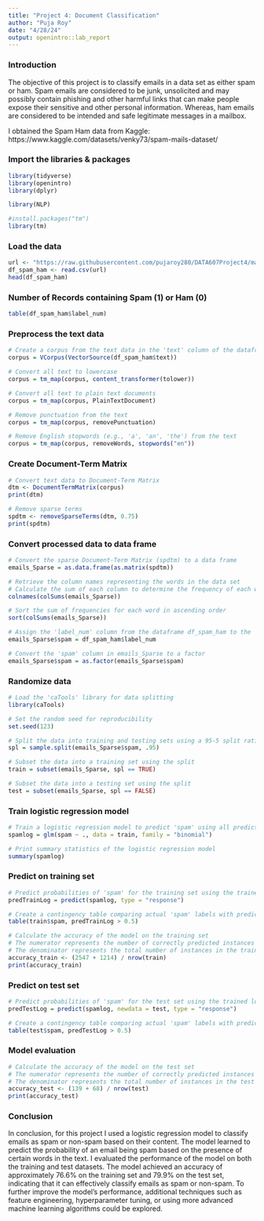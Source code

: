 ---
title: "Project 4: Document Classification"
author: "Puja Roy"
date: "4/28/24"
output: openintro::lab_report
---

### Introduction

The objective of this project is to classify emails in a data set as either spam or ham. Spam emails are considered to be junk, unsolicited and may possibly contain phishing and other harmful links that can make people expose their sensitive and other personal information. Whereas, ham emails are considered to be intended and safe legitimate messages in a mailbox. 

I obtained the Spam Ham data from Kaggle: https://www.kaggle.com/datasets/venky73/spam-mails-dataset/

### Import the libraries & packages

```{r load-packages, message=FALSE}
library(tidyverse)
library(openintro)
library(dplyr)

library(NLP)

#install.packages("tm")
library(tm)
```

### Load the data

```{r}
url <- "https://raw.githubusercontent.com/pujaroy280/DATA607Project4/main/spam_ham_dataset.csv"
df_spam_ham <- read.csv(url) 
head(df_spam_ham)
```

### Number of Records containing Spam (1) or Ham (0)
```{r}
table(df_spam_ham$label_num)
```

### Preprocess the text data
```{r}
# Create a corpus from the text data in the 'text' column of the dataframe df_spam_ham
corpus = VCorpus(VectorSource(df_spam_ham$text))

# Convert all text to lowercase
corpus = tm_map(corpus, content_transformer(tolower))

# Convert all text to plain text documents
corpus = tm_map(corpus, PlainTextDocument)

# Remove punctuation from the text
corpus = tm_map(corpus, removePunctuation)

# Remove English stopwords (e.g., 'a', 'an', 'the') from the text
corpus = tm_map(corpus, removeWords, stopwords("en"))

```


### Create Document-Term Matrix
```{r}
# Convert text data to Document-Term Matrix
dtm <- DocumentTermMatrix(corpus)
print(dtm)
```

```{r}
# Remove sparse terms
spdtm <- removeSparseTerms(dtm, 0.75)
print(spdtm)
```

### Convert processed data to data frame
```{r}
# Convert the sparse Document-Term Matrix (spdtm) to a data frame
emails_Sparse = as.data.frame(as.matrix(spdtm))

# Retrieve the column names representing the words in the data set
# Calculate the sum of each column to determine the frequency of each word
colnames(colSums(emails_Sparse))
```

```{r}
# Sort the sum of frequencies for each word in ascending order
sort(colSums(emails_Sparse))
```

```{r}
# Assign the 'label_num' column from the dataframe df_spam_ham to the 'spam' column in emails_Sparse
emails_Sparse$spam = df_spam_ham$label_num
```

```{r}
# Convert the 'spam' column in emails_Sparse to a factor
emails_Sparse$spam = as.factor(emails_Sparse$spam)
```


### Randomize data
```{r}
# Load the 'caTools' library for data splitting
library(caTools)

# Set the random seed for reproducibility
set.seed(123)

# Split the data into training and testing sets using a 95-5 split ratio
spl = sample.split(emails_Sparse$spam, .95)

# Subset the data into a training set using the split
train = subset(emails_Sparse, spl == TRUE)

# Subset the data into a testing set using the split
test = subset(emails_Sparse, spl == FALSE)

```

### Train logistic regression model
```{r}
# Train a logistic regression model to predict 'spam' using all predictors
spamlog = glm(spam ~ ., data = train, family = "binomial")

# Print summary statistics of the logistic regression model
summary(spamlog)
```

### Predict on training set
```{r}
# Predict probabilities of 'spam' for the training set using the trained logistic regression model
predTrainLog = predict(spamlog, type = "response")

# Create a contingency table comparing actual 'spam' labels with predicted labels based on a threshold of 0.5
table(train$spam, predTrainLog > 0.5)
```

```{r}
# Calculate the accuracy of the model on the training set
# The numerator represents the number of correctly predicted instances (true positives and true negatives)
# The denominator represents the total number of instances in the training set
accuracy_train <- (2547 + 1214) / nrow(train)
print(accuracy_train)
```

### Predict on test set
```{r}
# Predict probabilities of 'spam' for the test set using the trained logistic regression model
predTestLog = predict(spamlog, newdata = test, type = "response")

# Create a contingency table comparing actual 'spam' labels with predicted labels based on a threshold of 0.5
table(test$spam, predTestLog > 0.5)
```

### Model evaluation
```{r}
# Calculate the accuracy of the model on the test set
# The numerator represents the number of correctly predicted instances (true positives and true negatives)
# The denominator represents the total number of instances in the test set
accuracy_test <- (139 + 68) / nrow(test)
print(accuracy_test)
```


### Conclusion
In conclusion, for this project I used a logistic regression model to classify emails as spam or non-spam based on their content. The model learned to predict the probability of an email being spam based on the presence of certain words in the text. I evaluated the performance of the model on both the training and test datasets. The model achieved an accuracy of approximately 76.6% on the training set and 79.9% on the test set, indicating that it can effectively classify emails as spam or non-spam. To further improve the model's performance, additional techniques such as feature engineering, hyperparameter tuning, or using more advanced machine learning algorithms could be explored. 















